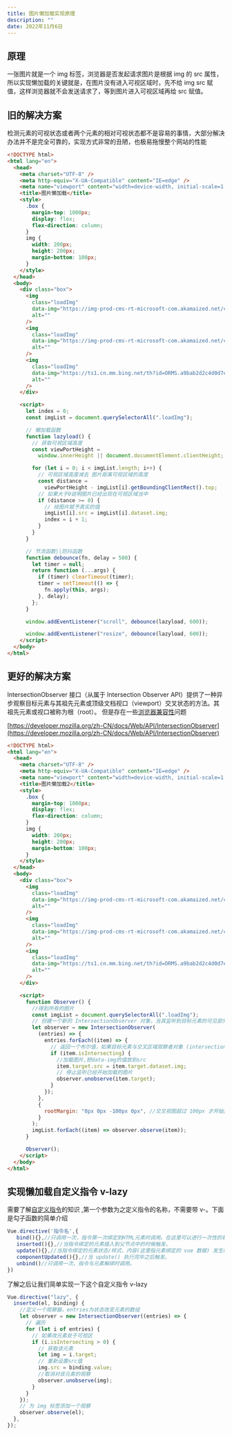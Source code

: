 ```yaml
---
title: 图片懒加载实现原理
description: ""
date: 2022年11月6日
---
```


## 原理

一张图片就是一个 img 标签，浏览器是否发起请求图片是根据 img 的 src 属性，所以实现懒加载的关键就是，在图片没有进入可视区域时，先不给 img src 赋值，这样浏览器就不会发送请求了，等到图片进入可视区域再给 src 赋值。

## 旧的解决方案

检测元素的可视状态或者两个元素的相对可视状态都不是容易的事情，大部分解决办法并不是完全可靠的，实现方式非常的丑陋，也极易拖慢整个网站的性能

```html
<!DOCTYPE html>
<html lang="en">
  <head>
    <meta charset="UTF-8" />
    <meta http-equiv="X-UA-Compatible" content="IE=edge" />
    <meta name="viewport" content="width=device-width, initial-scale=1.0" />
    <title>图片懒加载</title>
    <style>
      .box {
        margin-top: 1000px;
        display: flex;
        flex-direction: column;
      }
      img {
        width: 200px;
        height: 200px;
        margin-bottom: 100px;
      }
    </style>
  </head>
  <body>
    <div class="box">
      <img
        class="loadImg"
        data-img="https://img-prod-cms-rt-microsoft-com.akamaized.net/cms/api/am/imageFileData/RE4wqGK?ver=47a4"
        alt=""
      />
      <img
        class="loadImg"
        data-img="https://img-prod-cms-rt-microsoft-com.akamaized.net/cms/api/am/imageFileData/RE4wqGK?ver=47a4"
        alt=""
      />
      <img
        class="loadImg"
        data-img="https://ts1.cn.mm.bing.net/th?id=ORMS.a9bab2d2c4d0d7eef2a7962c5683cce1&pid=Wdp&w=612&h=304&qlt=90&c=1&rs=1&dpr=1.25&p=0"
        alt=""
      />
    </div>

    <script>
      let index = 0;
      const imgList = document.querySelectorAll(".loadImg");

      // 懒加载函数
      function lazyload() {
        // 获取可视区域高度
        const viewPortHeight =
          window.innerHeight || document.documentElement.clientHeight;

        for (let i = 0; i < imgList.length; i++) {
          // 可视区域高度减去 图片距离可视区域的高度
          const distance =
            viewPortHeight - imgList[i].getBoundingClientRect().top;
          // 如果大于0说明图片已经出现在可视区域当中
          if (distance >= 0) {
            // 给图片赋予真实的值
            imgList[i].src = imgList[i].dataset.img;
            index = i + 1;
          }
        }
      }

      // 节流函数||防抖函数
      function debounce(fn, delay = 500) {
        let timer = null;
        return function (...args) {
          if (timer) clearTimeout(timer);
          timer = setTimeout(() => {
            fn.apply(this, args);
          }, delay);
        };
      }

      window.addEventListener("scroll", debounce(lazyload, 600));

      window.addEventListener("resize", debounce(lazyload, 600));
    </script>
  </body>
</html>
```

## 更好的解决方案

IntersectionObserver 接口（从属于 Intersection Observer API）提供了一种异步观察目标元素与其祖先元素或顶级文档视口（viewport）交叉状态的方法。其祖先元素或视口被称为根（root）。 但是存在一些[浏览器兼容性](https://developer.mozilla.org/zh-CN/docs/Web/API/IntersectionObserver#%E6%B5%8F%E8%A7%88%E5%99%A8%E5%85%BC%E5%AE%B9%E6%80%A7)问题

[https://developer.mozilla.org/zh-CN/docs/Web/API/IntersectionObserver](https://developer.mozilla.org/zh-CN/docs/Web/API/IntersectionObserver)

```html
<!DOCTYPE html>
<html lang="en">
  <head>
    <meta charset="UTF-8" />
    <meta http-equiv="X-UA-Compatible" content="IE=edge" />
    <meta name="viewport" content="width=device-width, initial-scale=1.0" />
    <title>图片懒加载2</title>
    <style>
      .box {
        margin-top: 1000px;
        display: flex;
        flex-direction: column;
      }
      img {
        width: 200px;
        height: 200px;
        margin-bottom: 100px;
      }
    </style>
  </head>
  <body>
    <div class="box">
      <img
        class="loadImg"
        data-img="https://img-prod-cms-rt-microsoft-com.akamaized.net/cms/api/am/imageFileData/RE4wqGK?ver=47a4"
        alt=""
      />
      <img
        class="loadImg"
        data-img="https://img-prod-cms-rt-microsoft-com.akamaized.net/cms/api/am/imageFileData/RE4wqGK?ver=47a4"
        alt=""
      />
      <img
        class="loadImg"
        data-img="https://ts1.cn.mm.bing.net/th?id=ORMS.a9bab2d2c4d0d7eef2a7962c5683cce1&pid=Wdp&w=612&h=304&qlt=90&c=1&rs=1&dpr=1.25&p=0"
        alt=""
      />
    </div>

    <script>
      function Observer() {
        //得到所有的图片
        const imgList = document.querySelectorAll(".loadImg");
        // 创建一个新的 IntersectionObserver 对象，当其监听到目标元素的可见部分（的比例）超过了一个或多个阈值（threshold）时，会执行指定的回调函数。
        let observer = new IntersectionObserver(
          (entries) => {
            entries.forEach((item) => {
              // 返回一个布尔值，如果目标元素与交叉区域观察者对象 (intersection observer) 的根相交
              if (item.isIntersecting) {
                //加载图片,把data-img的值放到src
                item.target.src = item.target.dataset.img;
                // 停止监听已经开始加载的图片
                observer.unobserve(item.target);
              }
            });
          },
          {
            rootMargin: "0px 0px -100px 0px", //交叉视图超过 100px 才开始派发事件
          }
        );
        imgList.forEach((item) => observer.observe(item));
      }

      Observer();
    </script>
  </body>
</html>
```

## 实现懒加载自定义指令 v-lazy

需要了解[自定义指令](https://v2.cn.vuejs.org/v2/guide/custom-directive.html)的知识 ,第一个参数为之定义指令的名称，不需要带 v-。下面是勾子函数的简单介绍

```js
Vue.directive('指令名',{
   bind(){},//只调用一次，指令第一次绑定到HTML元素时调用。在这里可以进行一次性的初始化设置。
   inserted(){},//当指令绑定的元素插入到父节点中的时候触发。
   update(){},//当指令绑定的元素状态/样式、内容(这里指元素绑定的 vue 数据) 发生改变时触发。
   componentUpdated(){},//当 update() 执行完毕之后触发。
   unbind()//只调用一次，指令与元素解绑时调用。
})
```

了解之后让我们简单实现一下这个自定义指令 v-lazy

```js
Vue.directive("lazy", {
  inserted(el, binding) {
    //定义一个观察器，entries为状态改变元素的数组
    let observer = new IntersectionObserver((entries) => {
      // 遍历
      for (let i of entries) {
        // 如果改元素处于可视区
        if (i.isIntersecting > 0) {
          // 获取该元素
          let img = i.target;
          // 重新设置src值
          img.src = binding.value;
          //取消对该元素的观察
          observer.unobserve(img);
        }
      }
    });
    // 为 img 标签添加一个观察
    observer.observe(el);
  },
});
```
